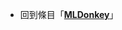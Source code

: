 {{LSR
|article = MLDonkey
|latest_release_version = 3.1.7
|latest_release_date = {{start date and age|2020|07|06}}<ref>{{cite web|url=https://github.com/ygrek/mldonkey/releases|title=MLDonkey at GitHub|publisher= [[GitHub]]|date=2017-01-22|access-date=2019-11-15}}</ref>
}}<noinclude>
*回到條目「'''[[MLDonkey]]'''」
[[Category:最新穩定版模板|{{SUBPAGENAME}}]]
</noinclude>